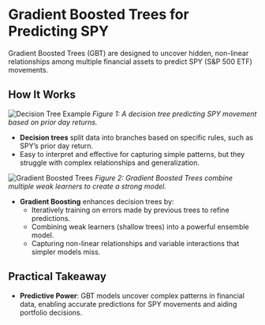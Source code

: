 # Gradient Boosted Trees for Predicting SPY

Gradient Boosted Trees (GBT) are designed to uncover hidden, non-linear relationships among multiple financial assets to predict SPY (S&P 500 ETF) movements.

## How It Works

<div style={{ display: "flex", flexDirection: "column", alignItems: "center", margin: "20px 0" }}>
  <img src="/SPY_decision_tree.svg" alt="Decision Tree Example" style={{ maxWidth: "100%" }} />
  <em>Figure 1: A decision tree predicting SPY movement based on prior day returns.</em>
</div>

- **Decision trees** split data into branches based on specific rules, such as SPY’s prior day return.
- Easy to interpret and effective for capturing simple patterns, but they struggle with complex relationships and generalization.

<div style={{ display: "flex", flexDirection: "column", alignItems: "center", margin: "20px 0" }}>
  <img src="/tree-boost.webp" alt="Gradient Boosted Trees" style={{ maxWidth: "100%" }} />
  <em>Figure 2: Gradient Boosted Trees combine multiple weak learners to create a strong model.</em>
</div>

- **Gradient Boosting** enhances decision trees by:
  - Iteratively training on errors made by previous trees to refine predictions.
  - Combining weak learners (shallow trees) into a powerful ensemble model.
  - Capturing non-linear relationships and variable interactions that simpler models miss.

## Practical Takeaway

- **Predictive Power**: GBT models uncover complex patterns in financial data, enabling accurate predictions for SPY movements and aiding portfolio decisions.
